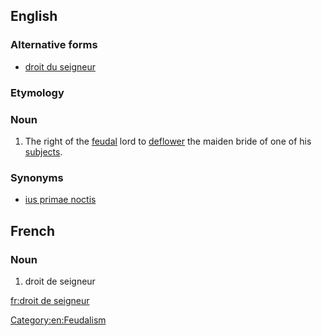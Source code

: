 ==English==
{{wikipedia}}

===Alternative forms===
* [[droit du seigneur]]

===Etymology===
{{etyl|fr|en}} {{term|[[droit]] [[de]] [[seigneur]]||the right of the lord|lang=fr}}

===Noun===
{{en-noun|head=droit de seigneur|-}}

# The right of the [[feudal]] lord to [[deflower]] the maiden bride of one of his [[subject]]s.

===Synonyms===
* [[ius primae noctis]]

[[Category:en:Feudalism]]

==French==

===Noun===
{{head|fr|noun|g=m|head=[[droit]] de [[seigneur]]}}

# droit de seigneur

[[fr:droit de seigneur]]